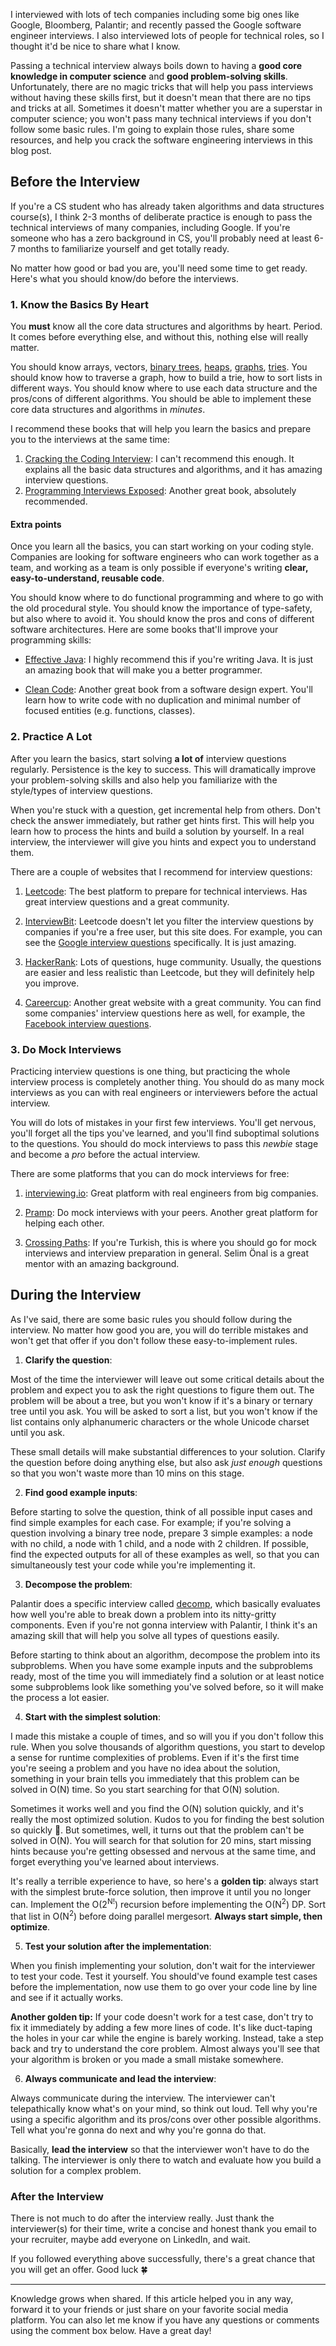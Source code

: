 <div>

I interviewed with lots of tech companies including some big ones like Google, Bloomberg, Palantir; and recently passed the Google software engineer interviews. I also interviewed lots of people for technical roles, so I thought it'd be nice to share what I know.

Passing a technical interview always boils down to having a **good core knowledge in computer science** and **good problem-solving skills**. Unfortunately, there are no magic tricks that will help you pass interviews without having these skills first, but it doesn't mean that there are no tips and tricks at all. Sometimes it doesn't matter whether you are a superstar in computer science; you won't pass many technical interviews if you don't follow some basic rules. I'm going to explain those rules, share some resources, and help you crack the software engineering interviews in this blog post.

## Before the Interview

If you're a CS student who has already taken algorithms and data structures course(s), I think 2-3 months of deliberate practice is enough to pass the technical interviews of many companies, including Google. If you're someone who has a zero background in CS, you'll probably need at least 6-7 months to familiarize yourself and get totally ready.

No matter how good or bad you are, you'll need some time to get ready. Here's what you should know/do before the interviews.

### 1. Know the Basics By Heart

You **must** know all the core data structures and algorithms by heart. Period. It comes before everything else, and without this, nothing else will really matter.

You should know arrays, vectors, [binary trees](https://www.geeksforgeeks.org/overview-of-data-structures-set-2-binary-tree-bst-heap-and-hash/#code5), [heaps](https://www.geeksforgeeks.org/overview-of-data-structures-set-2-binary-tree-bst-heap-and-hash/#code7), [graphs](https://www.geeksforgeeks.org/graph-data-structure-and-algorithms/), [tries](https://www.geeksforgeeks.org/trie-insert-and-search/). You should know how to traverse a graph, how to build a trie, how to sort lists in different ways. You should know where to use each data structure and the pros/cons of different algorithms. You should be able to implement these core data structures and algorithms in _minutes_.

I recommend these books that will help you learn the basics and prepare you to the interviews at the same time:

1. [Cracking the Coding Interview](https://www.amazon.com/Cracking-Coding-Interview-Programming-Questions/dp/098478280X): I can't recommend this enough. It explains all the basic data structures and algorithms, and it has amazing interview questions.
2. [Programming Interviews Exposed](https://www.amazon.com/Programming-Interviews-Exposed-Secrets-Landing/dp/1118261364): Another great book, absolutely recommended.

#### Extra points

Once you learn all the basics, you can start working on your coding style. Companies are looking for software engineers who can work together as a team, and working as a team is only possible if everyone's writing **clear, easy-to-understand, reusable code**.

You should know where to do functional programming and where to go with the old procedural style. You should know the importance of type-safety, but also where to avoid it. You should know the pros and cons of different software architectures. Here are some books that'll improve your programming skills:

- [Effective Java](https://www.amazon.com/Effective-Java-Joshua-Bloch/dp/0134685997): I highly recommend this if you're writing Java. It is just an amazing book that will make you a better programmer.

- [Clean Code](https://www.amazon.com/Clean-Code-Handbook-Software-Craftsmanship/dp/0132350882): Another great book from a software design expert. You'll learn how to write code with no duplication and minimal number of focused entities (e.g. functions, classes).

### 2. Practice A Lot

After you learn the basics, start solving **a lot of** interview questions regularly. Persistence is the key to success. This will dramatically improve your problem-solving skills and also help you familiarize with the style/types of interview questions.

When you're stuck with a question, get incremental help from others. Don't check the answer immediately, but rather get hints first. This will help you learn how to process the hints and build a solution by yourself. In a real interview, the interviewer will give you hints and expect you to understand them.

There are a couple of websites that I recommend for interview questions:

1. [Leetcode](https://leetcode.com/): The best platform to prepare for technical interviews. Has great interview questions and a great community.

2. [InterviewBit](https://www.interviewbit.com/): Leetcode doesn't let you filter the interview questions by companies if you're a free user, but this site does. For example, you can see the [Google interview questions](https://www.interviewbit.com/search/?q=Google) specifically. It is just amazing.

3. [HackerRank](https://www.hackerrank.com/): Lots of questions, huge community. Usually, the questions are easier and less realistic than Leetcode, but they will definitely help you improve.

4. [Careercup](https://careercup.com/): Another great website with a great community. You can find some companies' interview questions here as well, for example, the [Facebook interview questions](https://careercup.com/page?pid=facebook-interview-questions).

### 3. Do Mock Interviews

Practicing interview questions is one thing, but practicing the whole interview process is completely another thing. You should do as many mock interviews as you can with real engineers or interviewers before the actual interview.

You will do lots of mistakes in your first few interviews. You'll get nervous, you'll forget all the tips you've learned, and you'll find suboptimal solutions to the questions. You should do mock interviews to pass this _newbie_ stage and become a _pro_ before the actual interview.

There are some platforms that you can do mock interviews for free:

1. [interviewing.io](https://interviewing.io/): Great platform with real engineers from big companies.

2. [Pramp](https://www.pramp.com/): Do mock interviews with your peers. Another great platform for helping each other.

3. [Crossing Paths](https://kesisenyollar.org/en/): If you're Turkish, this is where you should go for mock interviews and interview preparation in general. Selim Önal is a great mentor with an amazing background.

## During the Interview

As I've said, there are some basic rules you should follow during the interview. No matter how good you are, you will do terrible mistakes and won't get that offer if you don't follow these easy-to-implement rules.

1. **Clarify the question**:

  Most of the time the interviewer will leave out some critical details about the problem and expect you to ask the right questions to figure them out. The problem will be about a tree, but you won't know if it's a binary or ternary tree until you ask. You will be asked to sort a list, but you won't know if the list contains only alphanumeric characters or the whole Unicode charset until you ask.
  
  These small details will make substantial differences to your solution. Clarify the question before doing anything else, but also ask _just enough_ questions so that you won't waste more than 10 mins on this stage.

2. **Find good example inputs**:

  Before starting to solve the question, think of all possible input cases and find simple examples for each case. For example; if you're solving a question involving a binary tree node, prepare 3 simple examples: a node with no child, a node with 1 child, and a node with 2 children. If possible, find the expected outputs for all of these examples as well, so that you can simultaneously test your code while you're implementing it.

3. **Decompose the problem**:

  Palantir does a specific interview called [decomp](https://www.palantir.com/2014/10/how-to-ace-a-software-decomp-interview/), which basically evaluates how well you're able to break down a problem into its nitty-gritty components. Even if you're not gonna interview with Palantir, I think it's an amazing skill that will help you solve all types of questions easily.

  Before starting to think about an algorithm, decompose the problem into its subproblems. When you have some example inputs and the subproblems ready, most of the time you will immediately find a solution or at least notice some subproblems look like something you've solved before, so it will make the process a lot easier.

4. **Start with the simplest solution**:

  I made this mistake a couple of times, and so will you if you don't follow this rule. When you solve thousands of algorithm questions, you start to develop a sense for runtime complexities of problems. Even if it's the first time you're seeing a problem and you have no idea about the solution, something in your brain tells you immediately that this problem can be solved in O(N) time. So you start searching for that O(N) solution.

  Sometimes it works well and you find the O(N) solution quickly, and it's really the most optimized solution. Kudos to you for finding the best solution so quickly 👏. But sometimes, well, it turns out that the problem can't be solved in O(N). You will search for that solution for 20 mins, start missing hints because you're getting obsessed and nervous at the same time, and forget everything you've learned about interviews.

  It's really a terrible experience to have, so here's a **golden tip**: always start with the simplest brute-force solution, then improve it until you no longer can. Implement the O(2<sup>N!</sup>) recursion before implementing the O(N<sup>2</sup>) DP. Sort that list in O(N<sup>2</sup>) before doing parallel mergesort. **Always start simple, then optimize**.

5. **Test your solution after the implementation**:

  When you finish implementing your solution, don't wait for the interviewer to test your code. Test it yourself. You should've found example test cases before the implementation, now use them to go over your code line by line and see if it actually works.

  **Another golden tip:** If your code doesn't work for a test case, don't try to fix it immediately by adding a few more lines of code. It's like duct-taping the holes in your car while the engine is barely working. Instead, take a step back and try to understand the core problem. Almost always you'll see that your algorithm is broken or you made a small mistake somewhere.

6. **Always communicate and lead the interview**:

  Always communicate during the interview. The interviewer can't telepathically know what's on your mind, so think out loud. Tell why you're using a specific algorithm and its pros/cons over other possible algorithms. Tell what you're gonna do next and why you're gonna do that.
  
  Basically, **lead the interview** so that the interviewer won't have to do the talking. The interviewer is only there to watch and evaluate how you build a solution for a complex problem.

### After the Interview

There is not much to do after the interview really. Just thank the interviewer(s) for their time, write a concise and honest thank you email to your recruiter, maybe add everyone on LinkedIn, and wait.

If you followed everything above successfully, there's a great chance that you will get an offer. Good luck 🍀

---


Knowledge grows when shared. If this article helped you in any way, forward it to your friends or just share on your favorite social media platform. You can also let me know if you have any questions or comments using the comment box below. Have a great day!


</div>